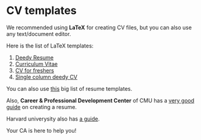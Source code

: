 
# CV templates

We recommended using **LaTeX** for creating CV files, but you can also use any text/document editor.

Here is the list of LaTeX templates:

1. [Deedy Resume](https://www.overleaf.com/latex/templates/deedy-resume/sqdbztjjghvz#.WaUd5CgjE2w)
2. [Curriculum Vitae](https://www.overleaf.com/latex/examples/curriculum-vitae/ztykfkztnqfh#.WaUeHigjE2w)
3. [CV for freshers](https://www.overleaf.com/latex/templates/cv-for-freshers/jkpwvnrdrxpm#.WaUeNygjE2w)
4. [Single column deedy CV](https://www.overleaf.com/latex/templates/single-column-deedy-cv-slash-resume-template/zwyxmkbrfgtz#.WaUeXygjE2w)

You can also use [this](https://www.overleaf.com/latex/templates/tagged/cv) big list of resume templates.

Also, **Career & Professional Development Center** of CMU has a [very good guide](https://www.cmu.edu/career/resource-library/resumes-and-cover-letters/index.html) on creating a resume.

Harvard univerysity also has [a guide](https://ocs.fas.harvard.edu/resumes-cvs-cover-letters).

<Callout>Your CA is here to help you!</Callout>